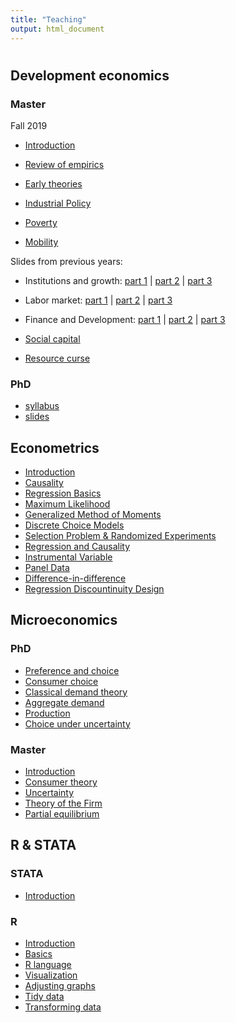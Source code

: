 ```yaml
---
title: "Teaching"
output: html_document
---
```


# {.tabset .tabset-pills .tabset-pills .tabset-pills}


## Development economics {.tabset .tabset-fade .tabset-fade}

### Master

Fall 2019

- [Introduction](https://www.dropbox.com/s/v0a5zz4hrayb0jd/Introduction.pdf?dl=0)

- [Review of empirics](https://www.dropbox.com/s/fgep8qrusjh4hl9/Empirics.pdf?dl=0) 

- [Early theories](https://www.dropbox.com/s/3bt3jpvf5wi9mkh/Earlytheories.pdf?dl=0)

- [Industrial Policy](https://www.dropbox.com/s/o9hz44y86jjahu5/industrialpolicy.pdf?dl=0)

- [Poverty](https://www.dropbox.com/s/m67gm4b704adrab/poverty.pdf?dl=0) 

- [Mobility](https://www.dropbox.com/s/x17v8nbujizfc9k/mobility.pdf?dl=0)

Slides from previous years:

- Institutions and growth: [part 1](https://www.dropbox.com/s/dx79esq1c9uni26/DevMSC7.pdf?dl=1) |  [part 2](https://www.dropbox.com/s/3jedwa6oenospcg/DevMSC8.pdf?dl=1)  | [part 3](https://www.dropbox.com/s/v4h5a3r2iol45a3/DevMSC9.pdf?dl=1)


- Labor market: [part 1](https://www.dropbox.com/s/wy8sk9rds6mflty/DevMSC13.pdf?dl=1) |   [part 2](https://www.dropbox.com/s/9a5ofrtccalgrjy/DevMSC14.pdf?dl=1) |  [part 3](https://www.dropbox.com/s/5kax9dwkxgdtbs8/DevMSC15.pdf?dl=1)

- Finance and Development: [part 1](https://www.dropbox.com/s/sdbkc81owa37lop/DevFin1.pdf?dl=0) |  [part 2](https://www.dropbox.com/s/5phixmokifhxiw9/DevFin2.pdf?dl=0)  | [part 3](https://www.dropbox.com/s/huttu8zh9iwjzu8/DevFin3.pdf?dl=0)


- [Social capital](https://www.dropbox.com/s/g4d619hy0gc2ren/DevMSC10.pdf?dl=1)

- [Resource curse](https://www.dropbox.com/s/q7s3z4vfgl8a7gn/DevMSC11.pdf?dl=1)


### PhD
- [syllabus](https://www.dropbox.com/s/iurbfjuotqpiofy/Course%20syllabus.docx?dl=1)    
- [slides](https://www.dropbox.com/s/ir6kgh9cm72pxnf/DevPhD.pdf?dl=1)

## Econometrics {.tabset .tabset-fade .tabset-fade}


- [Introduction](https://www.dropbox.com/s/rrh8nzo805dbg5r/Lecture%201-%20introduction.pdf?dl=0)
- [Causality](https://www.dropbox.com/s/oglm5tjuumr6x87/Lecture%202%20-%20Causality.pdf?dl=0)
- [Regression Basics](https://www.dropbox.com/s/l48cwelmnx53yrf/Lecture%203%20-%20Regression.pdf?dl=0)
- [Maximum Likelihood](https://www.dropbox.com/s/y0bu9u0l60ned1a/Lecture%204%20-%20MLL.pdf?dl=0)
- [Generalized Method of Moments](https://www.dropbox.com/s/xsbztrqc9xzhf4r/Lecture%205%20-%20GMM.pdf?dl=0)
- [Discrete Choice Models](https://www.dropbox.com/s/7k6b6eaoelvh1g2/Lecture%206%20-%20Binary%20choice%20models.pdf?dl=0)
- [Selection Problem & Randomized Experiments](https://www.dropbox.com/s/52qmuwkcx8s9jwq/Lecture%207%20-%20Selection%20bias%2C%20experiments.pdf?dl=0)
- [Regression and Causality](https://www.dropbox.com/s/zqdg3i9boj0dx8e/Lecture%208%20-%20Regression%20and%20causality.pdf?dl=0)
- [Instrumental Variable](https://www.dropbox.com/s/9r1fd99oknlvcoq/Lecture%209%20-%20IV.pdf?dl=0)
- [Panel Data](https://www.dropbox.com/s/qmyepnfoxf6vpa4/Lecture%2010%20-%20Panel%20data.pdf?dl=0)
- [Difference-in-difference](https://www.dropbox.com/s/kuq98an531pqc7v/DiD.pdf?dl=0)
- [Regression Discountinuity Design](https://www.dropbox.com/s/kuq98an531pqc7v/RD.pdf?dl=0)


## Microeconomics {.tabset .tabset-fade .tabset-fade}

### PhD 
- [Preference and choice](https://www.dropbox.com/s/jbd8thpuhzg57ao/MicroPhD1.pdf?dl=1)
- [Consumer choice]() 
- [Classical demand theory]()
- [Aggregate demand]()
- [Production]()
- [Choice under uncertainty]()   

### Master
- [Introduction](https://www.dropbox.com/s/9u93c63x01qmo8z/intro.pdf?dl=1)
- [Consumer theory](https://www.dropbox.com/s/pxqtqo9rk9k8ojc/CONSUMER.pdf?dl=1) 
- [Uncertainty](https://www.dropbox.com/s/itzp0ic92oye8m4/risk.pdf?dl=1)
- [Theory of the Firm](https://www.dropbox.com/s/76zv8340vf0wpkp/firm.pdf?dl=1)
- [Partial equilibrium](https://www.dropbox.com/s/vxkp12oo535ai1l/partial%20equilibrium.pdf?dl=1)


[//]: <> (## Public economics)
[//]: <> (- [syllabus](https://www.dropbox.com/s/srfpjiz1t5l19kx/Taxation%20syllabus.docx?dl=1))    



## R \& STATA {.tabset .tabset-fade .tabset-fade}

### STATA
- [Introduction](rstata.html)

[//]: <> (- [Exercise 1](https://www.dropbox.com/s/hem67p300cfgetj/Stata1.pdf?dl=1)
- [Exercise 2](https://www.dropbox.com/s/528kdc375f2fepq/Stata2.pdf?dl=1)
- [Exercise 3](https://www.dropbox.com/s/9hjyd2hv3n6t9to/Stata3.pdf?dl=1))

### R
- [Introduction](https://www.dropbox.com/s/57zbl4d72w60yae/01-Intro.pdf?dl=1)
- [Basics](https://www.dropbox.com/s/mfmo0zclcsgy95q/02-The-R-Language-Part-1.pdf?dl=1)
- [R language](https://www.dropbox.com/s/mal5m1p61uuut1w/03-The-R-Language-Part-2.pdf?dl=1)
- [Visualization](https://www.dropbox.com/s/6iqja01owwhpfee/04-Visualizing-Data.pdf?dl=1)
- [Adjusting graphs](https://www.dropbox.com/s/8rmabq79n1yojeb/05-Adjusting-Graphs.pdf?dl=1)
- [Tidy data](https://www.dropbox.com/s/sex16ruyvw1m5uo/06-Tidy-Data.pdf?dl=1)
- [Transforming data](https://www.dropbox.com/s/q4d3p7uoc80y5hk/07-Transforming-Data.pdf?dl=0)

